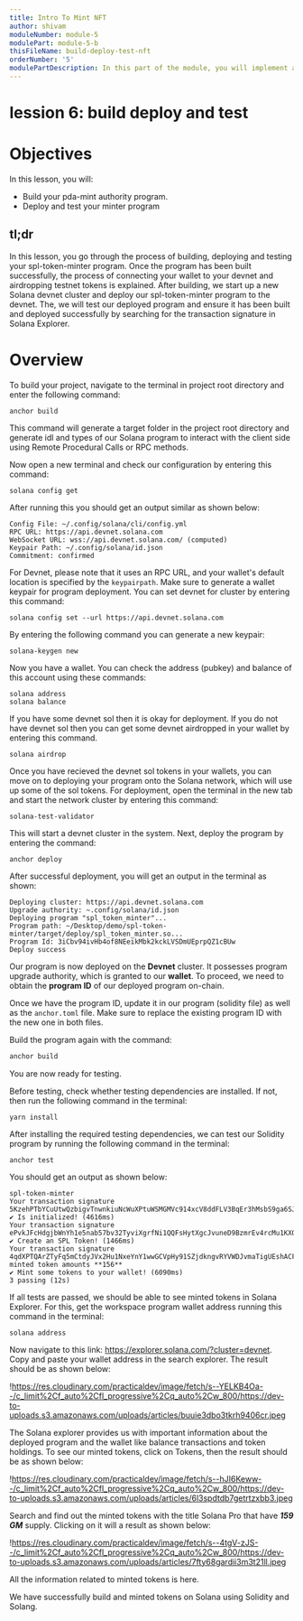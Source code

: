 ```yaml
---
title: Intro To Mint NFT
author: shivam
moduleNumber: module-5
modulePart: module-5-b
thisFileName: build-deploy-test-nft
orderNumber: '5'
modulePartDescription: In this part of the module, you will implement a Solidity Solang program for NFT minting and transfer (NFT mint authority is PDA).
---
```




# lession 6: build deploy and test

# Objectives

In this lesson, you will:

- Build your pda-mint authority program.
- Deploy and test your minter program

## tl;dr

In this lesson, you go through the process of building, deploying and testing your spl-token-minter program. Once the program has been built successfully, the process of connecting your wallet to your devnet and airdropping testnet tokens is explained. After building, we start up a new Solana devnet cluster and deploy our spl-token-minter program to the devnet. The, we will test our deployed program and ensure it has been built and deployed successfully by searching for the transaction signature in Solana Explorer.

# Overview

To build your project, navigate to the terminal in project root directory and enter the following command:

```
anchor build
```

This command will generate a target folder in the project root directory and generate idl and types of our Solana program to interact with the client side using Remote Procedural Calls or RPC methods.

Now open a new terminal and check our configuration by entering this command:

```
solana config get
```

After running this you should get an output similar as shown below:

```
Config File: ~/.config/solana/cli/config.yml
RPC URL: https://api.devnet.solana.com
WebSocket URL: wss://api.devnet.solana.com/ (computed)
Keypair Path: ~/.config/solana/id.json
Commitment: confirmed
```

For Devnet, please note that it uses an RPC URL, and your wallet's default location is specified by the `keypairpath`. Make sure to generate a wallet keypair for program deployment. You can set devnet for cluster by entering this command:

```
solana config set --url https://api.devnet.solana.com

```

By entering the following command you can generate a new keypair:

```
solana-keygen new

```

Now you have a wallet. You can check the address (pubkey) and balance of this account using these commands:

```
solana address
solana balance
```

If you have some devnet sol then it is okay for deployment. If you do not have devnet sol then you can get some devnet airdropped in your wallet by entering this command.

```
solana airdrop 
```

Once you have recieved the devnet sol tokens in your wallets, you can move on to deploying your program onto the Solana network, which will use up some of the sol tokens. For deployment, open the terminal in the new tab and start the network cluster by entering this command:

```
solana-test-validator

```

This will start a devnet cluster in the system. Next, deploy the program by entering the command:

```
anchor deploy
```

After successful deployment, you will get an output in the terminal as shown:

```
Deploying cluster: https://api.devnet.solana.com
Upgrade authority: ~.config/solana/id.json
Deploying program "spl_token_minter"...
Program path: ~/Desktop/demo/spl-token-minter/target/deploy/spl_token_minter.so...
Program Id: 3iCbv94ivHb4of8NEeikMbk2kckLVSDmUEprpQZ1cBUw
Deploy success

```

Our program is now deployed on the **Devnet** cluster. It possesses program upgrade authority, which is granted to our **wallet**. To proceed, we need to obtain the **program ID** of our deployed program on-chain.

Once we have the program ID, update it in our program (solidity file) as well as the `anchor.toml` file. Make sure to replace the existing program ID with the new one in both files.

Build the program again with the command:

```jsx
anchor build

```

You are now ready for testing.

Before testing, check whether testing dependencies are installed. If not, then run the following command in the terminal:

```
yarn install

```

After installing the required testing dependencies, we can test our Solidity program by running the following command in the terminal:

```
anchor test
```

You should get an output as shown below:

```
spl-token-minter
Your transaction signature 5KzehPTbYCuUtwQzbigvTnwnkiuNcWuXPtuWSMGMVc914xcV8ddFLV3BqEr3hMsbS9ga6SJjzEDcjRMZhGi6KgvJ
✔ Is initialized! (4616ms)
Your transaction signature ePvkJFcHdgjbWnYh1e5nab57bv32TyviXgrfNi1QQFsHytXgcJvuneD9BzmrEv4rcMu1KXQSr2hpJ2Gsqzf2TAm
✔ Create an SPL Token! (1466ms)
Your transaction signature 4qdXPTQArZTyFq5mCtdyJVx2Hu1NxeYnY1wwGCVpHy91SZjdkngvRYVWDJvmaTigUEshACFbKMULojfChMxcNp85
minted token amounts **156**
✔ Mint some tokens to your wallet! (6090ms)
3 passing (12s)

```

If all tests are passed, we should be able to see minted tokens in Solana Explorer. For this, get the workspace program wallet address running this command in the terminal:

```
solana address

```

Now navigate to this link: https://explorer.solana.com/?cluster=devnet. Copy and paste your wallet address in the search explorer. The result should be as shown below:

!https://res.cloudinary.com/practicaldev/image/fetch/s--YELKB4Oa--/c_limit%2Cf_auto%2Cfl_progressive%2Cq_auto%2Cw_800/https://dev-to-uploads.s3.amazonaws.com/uploads/articles/buuie3dbo3tkrh9406cr.jpeg

The Solana explorer provides us with important information about the deployed program and the wallet like balance transactions and token holdings. To see our minted tokens, click on Tokens, then the result should be as shown below:

!https://res.cloudinary.com/practicaldev/image/fetch/s--hJI6Keww--/c_limit%2Cf_auto%2Cfl_progressive%2Cq_auto%2Cw_800/https://dev-to-uploads.s3.amazonaws.com/uploads/articles/6l3spdtdb7getrtzxbb3.jpeg

Search and find out the minted tokens with the title Solana Pro that have ***159 GM*** supply. Clicking on it will a result as shown below:

!https://res.cloudinary.com/practicaldev/image/fetch/s--4tgV-zJS--/c_limit%2Cf_auto%2Cfl_progressive%2Cq_auto%2Cw_800/https://dev-to-uploads.s3.amazonaws.com/uploads/articles/7fty68gardii3m3t21ll.jpeg

All the information related to minted tokens is here. 

We have successfully build and minted tokens on Solana using Solidity and Solang.